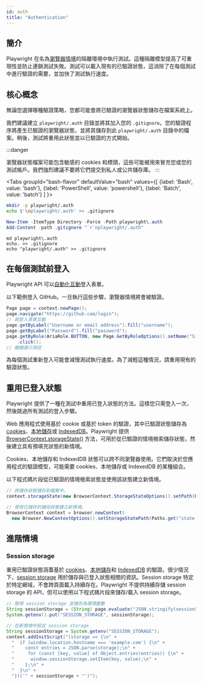 ```yaml
---
id: auth
title: "Authentication"
---
```


## 簡介

Playwright 在名為[瀏覽器情境](./browser-contexts.mdx)的隔離環境中執行測試。這種隔離模型提高了可重現性並防止連鎖測試失敗。測試可以載入現有的已驗證狀態，這消除了在每個測試中進行驗證的需要，並加快了測試執行速度。

## 核心概念

無論您選擇哪種驗證策略，您都可能會將已驗證的瀏覽器狀態儲存在檔案系統上。

我們建議建立 `playwright/.auth` 目錄並將其加入您的 `.gitignore`。您的驗證程序將產生已驗證的瀏覽器狀態，並將其儲存到此 `playwright/.auth` 目錄中的檔案。稍後，測試將重用此狀態並以已驗證的方式開始。

:::danger

瀏覽器狀態檔案可能包含敏感的 cookies 和標頭，這些可能被用來冒充您或您的測試帳戶。我們強烈建議不要將它們提交到私人或公共儲存庫。
:::

<Tabs
  groupId="bash-flavor"
  defaultValue="bash"
  values={[
    {label: 'Bash', value: 'bash'},
    {label: 'PowerShell', value: 'powershell'},
    {label: 'Batch', value: 'batch'}
  ]
}>
<TabItem value="bash">

```bash
mkdir -p playwright/.auth
echo $'\nplaywright/.auth' >> .gitignore
```

</TabItem>
<TabItem value="powershell">

```powershell
New-Item -ItemType Directory -Force -Path playwright\.auth
Add-Content -path .gitignore "`r`nplaywright/.auth"
```

</TabItem>
<TabItem value="batch">

```batch
md playwright\.auth
echo. >> .gitignore
echo "playwright/.auth" >> .gitignore
```

</TabItem>
</Tabs>

## 在每個測試前登入

Playwright API 可以[自動化互動](./input.mdx)登入表單。

以下範例登入 GitHub。一旦執行這些步驟，瀏覽器情境將會被驗證。

```java
Page page = context.newPage();
page.navigate("https://github.com/login");
// 與登入表單互動
page.getByLabel("Username or email address").fill("username");
page.getByLabel("Password").fill("password");
page.getByRole(AriaRole.BUTTON, new Page.GetByRoleOptions().setName("Sign in"))
    .click();
// 繼續進行測試
```

為每個測試重新登入可能會減慢測試執行速度。為了減輕這種情況，請重用現有的驗證狀態。

## 重用已登入狀態

Playwright 提供了一種在測試中重用已登入狀態的方法。這樣您只需登入一次，然後跳過所有測試的登入步驟。

Web 應用程式使用基於 cookie 或基於 token 的驗證，其中已驗證狀態儲存為 [cookies](https://developer.mozilla.org/en-US/docs/Web/HTTP/Cookies)、[本地儲存](https://developer.mozilla.org/en-US/docs/Web/API/Storage)或 [IndexedDB](https://developer.mozilla.org/en-US/docs/Web/API/IndexedDB_API)。Playwright 提供 [BrowserContext.storageState()](/api/class-browsercontext.mdx#browser-context-storage-state) 方法，可用於從已驗證的情境檢索儲存狀態，然後建立具有預填充狀態的新情境。

Cookies、本地儲存和 IndexedDB 狀態可以跨不同瀏覽器使用。它們取決於您應用程式的驗證模型，可能需要 cookies、本地儲存或 IndexedDB 的某種組合。

以下程式碼片段從已驗證的情境檢索狀態並使用該狀態建立新情境。

```java
// 將儲存狀態儲存到檔案中。
context.storageState(new BrowserContext.StorageStateOptions().setPath(Paths.get("state.json")));

// 使用已儲存的儲存狀態建立新情境。
BrowserContext context = browser.newContext(
  new Browser.NewContextOptions().setStorageStatePath(Paths.get("state.json")));
```

## 進階情境

### Session storage

重用已驗證狀態涵蓋基於 [cookies](https://developer.mozilla.org/en-US/docs/Web/HTTP/Cookies)、[本地儲存](https://developer.mozilla.org/en-US/docs/Web/API/Storage)和 [IndexedDB](https://developer.mozilla.org/en-US/docs/Web/API/IndexedDB_API) 的驗證。很少情況下，[session storage](https://developer.mozilla.org/en-US/docs/Web/API/Window/sessionStorage) 用於儲存與已登入狀態相關的資訊。Session storage 特定於特定網域，不會跨頁面載入持續存在。Playwright 不提供持續存儲 session storage 的 API，但可以使用以下程式碼片段來儲存/載入 session storage。

```java
// 取得 session storage 並儲存為環境變數
String sessionStorage = (String) page.evaluate("JSON.stringify(sessionStorage)");
System.getenv().put("SESSION_STORAGE", sessionStorage);

// 在新情境中設定 session storage
String sessionStorage = System.getenv("SESSION_STORAGE");
context.addInitScript("(storage => {\n" +
  "  if (window.location.hostname === 'example.com') {\n" +
  "    const entries = JSON.parse(storage);\n" +
  "     for (const [key, value] of Object.entries(entries)) {\n" +
  "      window.sessionStorage.setItem(key, value);\n" +
  "    };\n" +
  "  }\n" +
  "})('" + sessionStorage + "')");
```


[APIRequest]: /api/class-apirequest.mdx "APIRequest"
[APIRequestContext]: /api/class-apirequestcontext.mdx "APIRequestContext"
[APIResponse]: /api/class-apiresponse.mdx "APIResponse"
[APIResponseAssertions]: /api/class-apiresponseassertions.mdx "APIResponseAssertions"
[Browser]: /api/class-browser.mdx "Browser"
[BrowserContext]: /api/class-browsercontext.mdx "BrowserContext"
[BrowserType]: /api/class-browsertype.mdx "BrowserType"
[CDPSession]: /api/class-cdpsession.mdx "CDPSession"
[Clock]: /api/class-clock.mdx "Clock"
[ConsoleMessage]: /api/class-consolemessage.mdx "ConsoleMessage"
[Dialog]: /api/class-dialog.mdx "Dialog"
[Download]: /api/class-download.mdx "Download"
[ElementHandle]: /api/class-elementhandle.mdx "ElementHandle"
[FileChooser]: /api/class-filechooser.mdx "FileChooser"
[FormData]: /api/class-formdata.mdx "FormData"
[Frame]: /api/class-frame.mdx "Frame"
[FrameLocator]: /api/class-framelocator.mdx "FrameLocator"
[JSHandle]: /api/class-jshandle.mdx "JSHandle"
[Keyboard]: /api/class-keyboard.mdx "Keyboard"
[Locator]: /api/class-locator.mdx "Locator"
[LocatorAssertions]: /api/class-locatorassertions.mdx "LocatorAssertions"
[Mouse]: /api/class-mouse.mdx "Mouse"
[Page]: /api/class-page.mdx "Page"
[PageAssertions]: /api/class-pageassertions.mdx "PageAssertions"
[Playwright]: /api/class-playwright.mdx "Playwright"
[PlaywrightAssertions]: /api/class-playwrightassertions.mdx "PlaywrightAssertions"
[PlaywrightException]: /api/class-playwrightexception.mdx "PlaywrightException"
[Request]: /api/class-request.mdx "Request"
[RequestOptions]: /api/class-requestoptions.mdx "RequestOptions"
[Response]: /api/class-response.mdx "Response"
[Route]: /api/class-route.mdx "Route"
[Selectors]: /api/class-selectors.mdx "Selectors"
[TimeoutError]: /api/class-timeouterror.mdx "TimeoutError"
[Touchscreen]: /api/class-touchscreen.mdx "Touchscreen"
[Tracing]: /api/class-tracing.mdx "Tracing"
[Video]: /api/class-video.mdx "Video"
[WebError]: /api/class-weberror.mdx "WebError"
[WebSocket]: /api/class-websocket.mdx "WebSocket"
[WebSocketFrame]: /api/class-websocketframe.mdx "WebSocketFrame"
[WebSocketRoute]: /api/class-websocketroute.mdx "WebSocketRoute"
[Worker]: /api/class-worker.mdx "Worker"
[Element]: https://developer.mozilla.org/en-US/docs/Web/API/element "Element"
[EvaluationArgument]: /evaluating.mdx#evaluation-argument "EvaluationArgument"
[Promise]: https://developer.mozilla.org/en-US/docs/Web/JavaScript/Reference/Global_Objects/Promise "Promise"
[iterator]: https://developer.mozilla.org/en-US/docs/Web/JavaScript/Reference/Iteration_protocols "Iterator"
[origin]: https://developer.mozilla.org/en-US/docs/Glossary/Origin "Origin"
[selector]: https://developer.mozilla.org/en-US/docs/Web/CSS/CSS_Selectors "selector"
[Serializable]: https://developer.mozilla.org/en-US/docs/Web/JavaScript/Reference/Global_Objects/JSON/stringify#Description "Serializable"
[UIEvent.detail]: https://developer.mozilla.org/en-US/docs/Web/API/UIEvent/detail "UIEvent.detail"
[UnixTime]: https://en.wikipedia.org/wiki/Unix_time "Unix Time"
[xpath]: https://developer.mozilla.org/en-US/docs/Web/XPath "xpath"

[boolean]: https://docs.oracle.com/javase/tutorial/java/nutsandbolts/datatypes.html "boolean"
[byte&#91;&#93;]: https://docs.oracle.com/javase/tutorial/java/nutsandbolts/datatypes.html "byte[]"
[Consumer]: https://docs.oracle.com/javase/8/docs/api/java/util/function/Consumer.html "Consumer"
[Date]: https://docs.oracle.com/javase/8/docs/api/java/util/Date.html "Date"
[double]: https://docs.oracle.com/javase/tutorial/java/nutsandbolts/datatypes.html "double"
[InputStream]: https://docs.oracle.com/javase/8/docs/api/java/io/InputStream.html "InputStream"
[int]: https://docs.oracle.com/javase/tutorial/java/nutsandbolts/datatypes.html "int"
[long]: https://docs.oracle.com/javase/tutorial/java/nutsandbolts/datatypes.html "long"
[JsonObject]: https://www.javadoc.io/doc/com.google.code.gson/gson/latest/com.google.gson/com/google/gson/JsonObject.html "JsonObject"
[List]: https://docs.oracle.com/javase/8/docs/api/java/util/List.html "List"
[Map]: https://docs.oracle.com/javase/8/docs/api/java/util/Map.html "Map"
[null]: https://docs.oracle.com/javase/specs/jls/se8/html/jls-3.html#jls-3.10.7 "null"
[Object]: https://docs.oracle.com/javase/8/docs/api/java/lang/Object.html "Object"
[Path]: https://docs.oracle.com/javase/8/docs/api/java/nio/file/Path.html "Path"
[Pattern]: https://docs.oracle.com/javase/8/docs/api/java/util/regex/Pattern.html "Pattern"
[Predicate]: https://docs.oracle.com/javase/8/docs/api/java/util/function/Predicate.html "Predicate"
[void]: https://docs.oracle.com/javase/tutorial/java/javaOO/methods.html "void"
[Runnable]: https://docs.oracle.com/javase/8/docs/api/java/lang/Runnable.html "Runnable"
[RuntimeException]: https://docs.oracle.com/javase/8/docs/api/java/lang/RuntimeException.html "RuntimeException"
[String]: https://docs.oracle.com/javase/8/docs/api/java/lang/String.html "String"

[all available image tags]: https://mcr.microsoft.com/en-us/product/playwright/java/about "all available image tags"
[Microsoft Artifact Registry]: https://mcr.microsoft.com/en-us/product/playwright/java/about "Microsoft Artifact Registry"
[Dockerfile.noble]: https://github.com/microsoft/playwright-java/blob/main/utils/docker/Dockerfile.noble "Dockerfile.noble"
